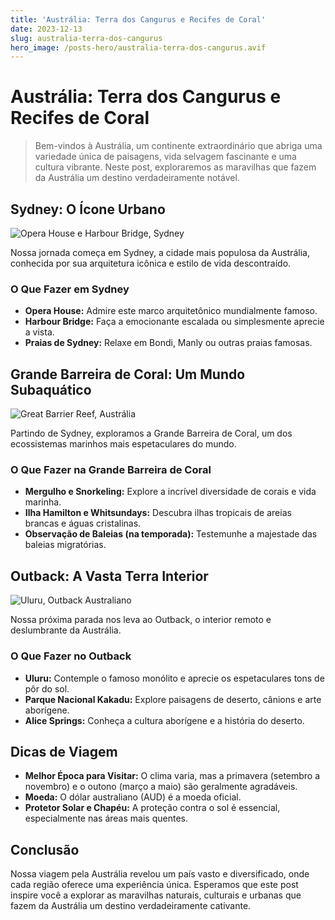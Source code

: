 ```yaml
---
title: 'Austrália: Terra dos Cangurus e Recifes de Coral'
date: 2023-12-13
slug: australia-terra-dos-cangurus
hero_image: /posts-hero/australia-terra-dos-cangurus.avif
---
```


# Austrália: Terra dos Cangurus e Recifes de Coral

> Bem-vindos à Austrália, um continente extraordinário que abriga uma variedade única de paisagens, vida selvagem fascinante e uma cultura vibrante. Neste post, exploraremos as maravilhas que fazem da Austrália um destino verdadeiramente notável.

## Sydney: O Ícone Urbano

![Opera House e Harbour Bridge, Sydney](https://images.unsplash.com/photo-1493375366763-3ed5e0e6d8ec?q=80&w=1812&auto=format&fit=crop&ixlib=rb-4.0.3&ixid=M3wxMjA3fDB8MHxwaG90by1wYWdlfHx8fGVufDB8fHx8fA%3D%3D)

Nossa jornada começa em Sydney, a cidade mais populosa da Austrália, conhecida por sua arquitetura icônica e estilo de vida descontraído.

### O Que Fazer em Sydney

- **Opera House:** Admire este marco arquitetônico mundialmente famoso.
- **Harbour Bridge:** Faça a emocionante escalada ou simplesmente aprecie a vista.
- **Praias de Sydney:** Relaxe em Bondi, Manly ou outras praias famosas.

## Grande Barreira de Coral: Um Mundo Subaquático

![Great Barrier Reef, Austrália](https://images.unsplash.com/photo-1659455453824-be36bcdaedba?q=80&w=1776&auto=format&fit=crop&ixlib=rb-4.0.3&ixid=M3wxMjA3fDB8MHxwaG90by1wYWdlfHx8fGVufDB8fHx8fA%3D%3D)

Partindo de Sydney, exploramos a Grande Barreira de Coral, um dos ecossistemas marinhos mais espetaculares do mundo.

### O Que Fazer na Grande Barreira de Coral

- **Mergulho e Snorkeling:** Explore a incrível diversidade de corais e vida marinha.
- **Ilha Hamilton e Whitsundays:** Descubra ilhas tropicais de areias brancas e águas cristalinas.
- **Observação de Baleias (na temporada):** Testemunhe a majestade das baleias migratórias.

## Outback: A Vasta Terra Interior

![Uluru, Outback Australiano](https://images.unsplash.com/photo-1581078868268-16c2d2ebf872?q=80&w=2029&auto=format&fit=crop&ixlib=rb-4.0.3&ixid=M3wxMjA3fDB8MHxwaG90by1wYWdlfHx8fGVufDB8fHx8fA%3D%3D)

Nossa próxima parada nos leva ao Outback, o interior remoto e deslumbrante da Austrália.

### O Que Fazer no Outback

- **Uluru:** Contemple o famoso monólito e aprecie os espetaculares tons de pôr do sol.
- **Parque Nacional Kakadu:** Explore paisagens de deserto, cânions e arte aborígene.
- **Alice Springs:** Conheça a cultura aborígene e a história do deserto.

## Dicas de Viagem

- **Melhor Época para Visitar:** O clima varia, mas a primavera (setembro a novembro) e o outono (março a maio) são geralmente agradáveis.
- **Moeda:** O dólar australiano (AUD) é a moeda oficial.
- **Protetor Solar e Chapéu:** A proteção contra o sol é essencial, especialmente nas áreas mais quentes.

## Conclusão

Nossa viagem pela Austrália revelou um país vasto e diversificado, onde cada região oferece uma experiência única. Esperamos que este post inspire você a explorar as maravilhas naturais, culturais e urbanas que fazem da Austrália um destino verdadeiramente cativante.